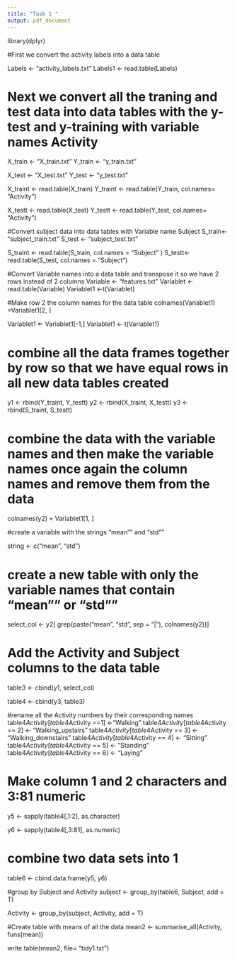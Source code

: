 ```yaml
---
title: "Task 1 "
output: pdf_document
---
```

library(dplyr)


#First we convert the activity labels into a data table 

Labels <- "activity_labels.txt"
Labels1 <- read.table(Labels)

# Next we convert all the traning and test data into data tables with the y-test and y-training with variable names Activity 

X_train <- "X_train.txt"
Y_train <- "y_train.txt"

X_test <- "X_test.txt"
Y_test <- "y_test.txt"

X_traint <- read.table(X_train)
Y_traint <- read.table(Y_train, col.names= "Activity")

X_testt <- read.table(X_test)
Y_testt <- read.table(Y_test, col.names= "Activity")

#Convert subject data into data tables with Variable name Subject
S_train<- "subject_train.txt"
S_test <- "subject_test.txt"

S_traint <- read.table(S_train, col.names = "Subject" )
S_testt<- read.table(S_test, col.names = "Subject")

#Convert Variable names into a data table and transpose it so we have 2 rows instead of 2 columns 
Variable <- "features.txt"
Variablet <- read.table(Variable)
Variablet1 <-t(Variablet)

#Make row 2 the column names for the data table 
colnames(Variablet1) =Variablet1[2, ]

Variablet1 <- Variablet1[-1,]
Variablet1 <- t(Variablet1)

# combine all the data frames together by row so that we have equal rows in all new data tables created 
y1 <- rbind(Y_traint, Y_testt)
y2 <- rbind(X_traint, X_testt)
y3 <- rbind(S_traint, S_testt)

# combine the data with the variable names and then make the variable names once again the column names and remove them from the data 
colnames(y2) = Variablet1[1, ]


#create a variable with the strings "mean"" and "std"" 

string <- c("mean", "std")

# create a new table with only the variable names that contain "mean"" or "std"" 
select_col <- y2[ grep(paste("mean", "std", sep = "|"), colnames(y2))]  

# Add the Activity and Subject columns to the data table 
table3 <- cbind(y1, select_col)

table4 <- cbind(y3, table3)

#rename all the Activity numbers by their corresponding names 
table4$Activity[table4$Activity ==1] <-"Walking" 
table4$Activity[table4$Activity == 2] <- "Walking_upstairs"
table4$Activity[table4$Activity == 3] <- "Walking_downstairs"
table4$Activity[table4$Activity == 4] <- "Sitting"
table4$Activity[table4$Activity == 5] <- "Standing"
table4$Activity[table4$Activity == 6] <- "Laying"

# Make column 1 and 2 characters and 3:81 numeric 
y5 <- sapply(table4[,1:2], as.character)

y6 <- sapply(table4[,3:81], as.numeric)

# combine two data sets into 1 
table6 <- cbind.data.frame(y5, y6)

#group by Subject and Activity 
subject <- group_by(table6, Subject, add = T)

Activity <- group_by(subject, Activity, add = T)

#Create table with means of all the data 
mean2 <- summarise_all(Activity, funs(mean))

write.table(mean2, file= "tidy1.txt")

          

 


